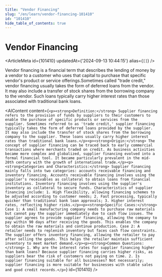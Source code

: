 ```yaml
---
title: "Vendor Financing"
slug: "/en/learn/vendor-financing-101410"
id: "101410"
hide_table_of_contents: true
---
```



# Vendor Financing

<ArticleMeta id={101410} updatedAt={'2024-09-13 10:44:15'} alias={`[]`} />
<div className='border-solid border-b border-t-0 my-4 border-[var(--ifm-color-gray-300)]' />

Vendor financing is a financial term that describes the lending of money by a vendor to a customer who uses that capital to purchase that specific vendor's product or service offerings.Sometimes called "trade credit," vendor financing usually takes the form of deferred loans from the vendor. It may also include a transfer of stock shares from the borrowing company to the vendor. Such loans typically carry higher interest rates than those associated with traditional bank loans.

<AIContent content={`<p><strong>Definition:</strong> Supplier financing refers to the provision of funds by suppliers to their customers to enable the purchase of specific products or services from the supplier. Sometimes referred to as 'trade credit,' supplier financing typically takes the form of deferred loans provided by the supplier. It may also include the transfer of stock shares from the borrowing company to the supplier. These loans usually carry higher interest rates than traditional bank loans.</p><p><strong>Origin:</strong> The concept of supplier financing can be traced back to early commercial transactions where merchants traded on credit. As business activities became more complex and globalized, supplier financing evolved into a formal financial tool. It became particularly prevalent in the mid-20th century with the growth of international trade.</p><p><strong>Categories and Characteristics:</strong> Supplier financing mainly falls into two categories: accounts receivable financing and inventory financing. Accounts receivable financing involves using the supplier's receivables as collateral to obtain loans from financial institutions. Inventory financing involves using the supplier's inventory as collateral to secure funds. Characteristics of supplier financing include: 1. High flexibility, allowing financing schemes to be adjusted according to customer needs; 2. Fast processing, typically quicker than traditional bank loan approvals; 3. Higher interest rates, reflecting higher risks.</p><p><strong>Specific Cases:</strong> Case 1: A small manufacturing company needs to purchase raw materials but cannot pay the supplier immediately due to cash flow issues. The supplier agrees to provide supplier financing, allowing the company to pay within 90 days after receiving the goods. This enables the company to obtain the raw materials and continue production. Case 2: A retailer needs to replenish inventory but faces cash flow constraints. The supplier offers inventory financing, allowing the retailer to pay after selling the goods. This helps the retailer maintain sufficient inventory to meet market demand.</p><p><strong>Common Questions:</strong> 1. Why are the interest rates for supplier financing higher than bank loans? Because supplier financing carries higher risks, as suppliers bear the risk of customers not paying on time. 2. Is supplier financing suitable for all businesses? Not necessarily; supplier financing is more suitable for businesses with stable sales and good credit records.</p>`} id={101410} />

